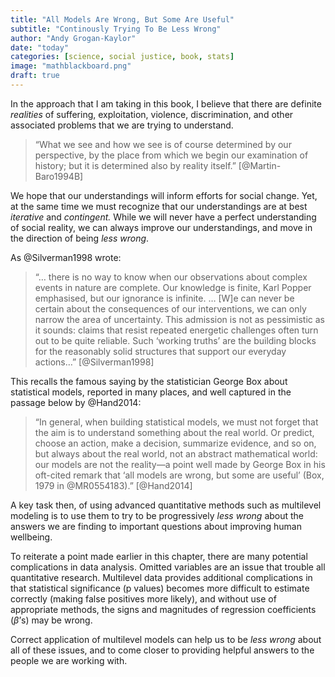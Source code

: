 ```yaml
---
title: "All Models Are Wrong, But Some Are Useful"
subtitle: "Continously Trying To Be Less Wrong"
author: "Andy Grogan-Kaylor"
date: "today"
categories: [science, social justice, book, stats]
image: "mathblackboard.png"
draft: true
---
```


In the approach that I am taking in this book, I believe that there are definite *realities* of suffering, exploitation, violence, discrimination, and other associated problems that we are trying to understand. 

> "What we see and how we see is of course determined by our perspective, by the place from which we begin our examination of history; but it is determined also by reality itself." [@Martin-Baro1994B]

We hope that our understandings will inform efforts for social change. Yet, at the same time we must recognize that our understandings are at best *iterative* and *contingent.* While we will never have a perfect understanding of social reality, we can always improve our understandings, and move in the direction of being *less wrong*.

As @Silverman1998 wrote: 

> "... there is no way to know when our observations about complex events in nature are complete. Our knowledge is finite, Karl Popper emphasised, but our ignorance is infinite. ... [W]e can never be certain about the consequences of our interventions, we can only narrow the area of uncertainty. This admission is not as pessimistic as it sounds: claims that resist repeated energetic challenges often turn out to be quite reliable. Such 'working truths' are the building blocks for the reasonably solid structures that support our everyday actions..." [@Silverman1998]

This recalls the famous saying by the statistician George Box about statistical models, reported in many places, and well captured in the passage below by @Hand2014:

> "In general, when building statistical models, we must not forget that the aim is to understand something about the real world. Or predict, choose an action, make a decision, summarize evidence, and so on, but always about the real world, not an abstract mathematical world: our models are not the reality—a point well made by George Box in his oft-cited remark that 'all models are wrong, but some are useful' (Box, 1979 in @MR0554183)." [@Hand2014]

A key task then, of using advanced quantitative methods such as multilevel modeling is to use them to try to be progressively *less wrong* about the answers we are finding to important questions about improving human wellbeing. 

To reiterate a point made earlier in this chapter, there are many potential complications in data analysis. Omitted variables are an issue that trouble all quantitative research. Multilevel data provides additional complications in that statistical significance (p values) becomes more difficult to estimate correctly (making false positives more likely), and without use of appropriate methods, the signs and magnitudes of regression coefficients ($\beta$'s) may be wrong. 

Correct application of multilevel models can help us to be *less wrong* about all of these issues, and to come closer to providing helpful answers to the people we are working with. 


